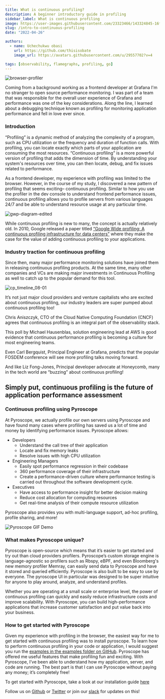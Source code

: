 ```yaml
---
title: What is continuous profiling?
description: A beginner introductory guide in profiling
sidebar_label: What is continuous profiling
image: https://user-images.githubusercontent.com/23323466/143324845-16ff72df-231e-412d-bd0a-38ef2e09cba8.gif
slug: /intro-to-continuous-profiling
date: "2022-04-26"

authors:
  - name: Uchechukwu obasi
    url: https://github.com/thisisobate
    image_url: https://avatars.githubusercontent.com/u/29557702?v=4

tags: [observability, flamegraphs, profiling, go]
---
```


![browser-profiler](https://user-images.githubusercontent.com/29557702/165289655-58cd9a0b-8848-4e03-b7e5-afdf822cf577.png)

Coming from a background working as a frontend developer at Grafana I'm no stranger to open source performance monitoring. I was part of a team that was responsible for the overall user experience of Grafana and performance was one of the key considerations. Along the line, I learned about a debugging technique known as profiling for monitoring application performance and fell in love ever since.


### Introduction
“Profiling” is a dynamic method of analyzing the complexity of a program, such as CPU utilization or the frequency and duration of function calls. With profiling, you can locate exactly which parts of your application are consuming the most resources. “Continuous profiling” is a more powerful version of profiling that adds the dimension of time. By understanding your system's resources over time, you can then locate, debug, and fix issues related to performance. 

As a frontend developer, my experience with profiling was limited to the browser. However, in the course of my study, I discovered a new pattern of profiling that seems exciting– continuous profiling. Similar to how you use the profiler in the dev console to understand frontend performance issues, continuous profiling allows you to profile servers from various languages 24/7 and be able to understand resource usage at any particular time. 

![gwp-diagram-edited](https://user-images.githubusercontent.com/29557702/165291203-68d7acff-4b05-41f9-9d24-9ea4bb4fa48d.png)

While continuous profiling is new to many, the concept is actually relatively old. In 2010, Google released a paper titled [“Google Wide profiling: A continuous profiling infrastructure for data centers”](https://research.google/pubs/pub36575/) where they make the case for the value of adding continuous profiling to your applications. 

### Industry traction for continuous profiling
Since then, many major performance monitoring solutions have joined them in releasing continuous profiling products. At the same time, many other companies and VCs are making major investments in Continuous Profiling as well to catch up to the popular demand for this tool.

![cp_timeline_08-01](https://user-images.githubusercontent.com/29557702/165291672-88805173-4bf4-4029-9b6c-3b31951733bd.png)

It’s not just major cloud providers and venture capitalists who are excited about continuous profiling, our industry leaders are super pumped about continuous profiling too! 

<Tweet tweetLink="cra/status/1474083458943266817" />

Chris Aniszczyk, CTO of the Cloud Native Computing Foundation (CNCF) agrees that continuous profiling is an integral part of the observability stack.

<Tweet tweetLink="mhausenblas/status/1462047847776407556" />

This poll by Michael Hausenblas, solution engineering lead at AWS is good evidence that continuous performance profiling is becoming a culture for most engineering teams.

<Tweet tweetLink="CarlBergquist/status/1490351369890504710" hideConversation={true}/>

Even Carl Bergquist, Principal Engineer at Grafana, predicts that the popular FOSDEM conference will see more profiling talks moving forward.

<Tweet tweetLink="lizthegrey/status/1449115630213341186" hideConversation={true} />

And like Liz Fong-Jones, Principal developer advocate at Honeycomb, many in the tech world are “buzzing” about continuous profiling!

## Simply put, continuous profiling is the future of application performance assessment

### Continuous profiling using Pyroscope

At Pyroscope, we actually profile our own servers using Pyroscope and have found many cases where profiling has saved us a lot of time and money by identifying performance issues. Pyroscope allows: 

- Developers
  - Understand the call tree of their application
  - Locate and fix memory leaks
  - Resolve issues with high CPU utilization
- Engineering Managers
  - Easily spot performance regression in their codebase
  - 360 performance coverage of their infrastructure
  - Create a performance-driven culture where performance testing is carried out throughout the software development cycle.
- Executives
  - Have access to performance insight for better decision making
  - Reduce cost allocation for computing resources
  - Get real-time analysis of their compute resource utilization

Pyroscope also provides you with multi-language support, ad-hoc profiling, profile sharing, and more!

![Pyroscope GIF Demo](https://user-images.githubusercontent.com/23323466/143324845-16ff72df-231e-412d-bd0a-38ef2e09cba8.gif)

### What makes Pyroscope unique?
Pyroscope is open-source which means that it’s easier to get started and try out than cloud providers profilers. Pyroscope’s custom storage engine is language-agnostic so profilers such as Rbspy, eBPF, and even Bloomberg's new memory profiler Memray, can easily send data to Pyroscope and have it stored and queried efficiently. Pyroscope is also built to be easy to use by everyone. The pyroscope UI in particular was designed to be super intuitive for anyone to play around, analyze, and understand profiles.

Whether you are operating at a small scale or enterprise level, the power of continuous profiling can quickly and easily reduce infrastructure costs and improve scalability.  With Pyroscope, you can build high-performance applications that increase customer satisfaction and put value back into your business. 

### How to get started with Pyroscope

Given my experience with profiling in the browser, the easiest way for me to get started with continuous profiling was to install pyroscope. To learn how to perform continuous profiling in your code or application, I would suggest you run the [examples in the examples folder on GitHub](https://github.com/pyroscope-io/pyroscope/tree/main/examples). 
Pyroscope has offered me useful features that make profiling fun and exciting. With Pyroscope, I’ve been able to understand how my application, server, and code are running. The best part is that I can use Pyroscope without paying any money; it’s completely free!

To get started with Pyroscope, take a look at our installation guide [here](https://pyroscope.io/docs/installing-pyroscope-overview/)

Follow us on [Github](https://github.com/pyroscope-io/pyroscope) or [Twitter](https://twitter.com/PyroscopeIO) or join our [slack](https://pyroscope.io/slack) for updates on this!